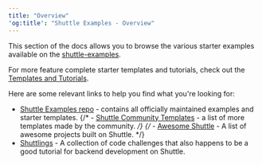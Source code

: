 ```yaml
---
title: "Overview"
'og:title': "Shuttle Examples - Overview"
---
```


This section of the docs allows you to browse the various starter examples available on the [shuttle-examples](https://github.com/shuttle-hq/shuttle-examples#readme).

For more feature complete starter templates and tutorials, check out the [Templates and Tutorials](/templates).

Here are some relevant links to help you find what you're looking for:

- [Shuttle Examples repo](https://github.com/shuttle-hq/shuttle-examples#readme) - contains all officially maintained examples and starter templates.
{/* - [Shuttle Community Templates](https://github.com/shuttle-hq/shuttle-examples#community-examples) - a list of more templates made by the community. */}
{/* - [Awesome Shuttle](https://github.com/shuttle-hq/awesome-shuttle#readme) - A list of awesome projects built on Shuttle. */}
- [Shuttlings](https://github.com/shuttle-hq/shuttlings) - A collection of code challenges that also happens to be a good tutorial for backend development on Shuttle.
